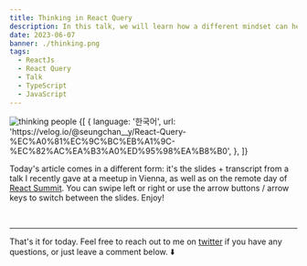 ```yaml
---
title: Thinking in React Query
description: In this talk, we will learn how a different mindset can help us understand React Query and work with it efficiently.
date: 2023-06-07
banner: ./thinking.png
tags:
  - ReactJs
  - React Query
  - Talk
  - TypeScript
  - JavaScript
---
```



<img src="./thinking.png" alt="thinking people" />

<RqToc id="thinking-in-react-query" />

<Translations>
  {[
    {
      language: '한국어',
      url: 'https://velog.io/@seungchan__y/React-Query-%EC%A0%81%EC%9C%BC%EB%A1%9C-%EC%82%AC%EA%B3%A0%ED%95%98%EA%B8%B0',
    },
  ]}
</Translations>

Today's article comes in a different form: it's the slides + transcript from a talk I recently gave at a meetup in Vienna, as well as on the remote day of [React Summit](https://reactsummit.com/). You can swipe left or right or use the arrow buttons / arrow keys to switch between the slides. Enjoy!

<br />

<Presentation />

---

That's it for today. Feel free to reach out to me on [twitter](https://twitter.com/tkdodo)
if you have any questions, or just leave a comment below. ⬇️

<Comments />
